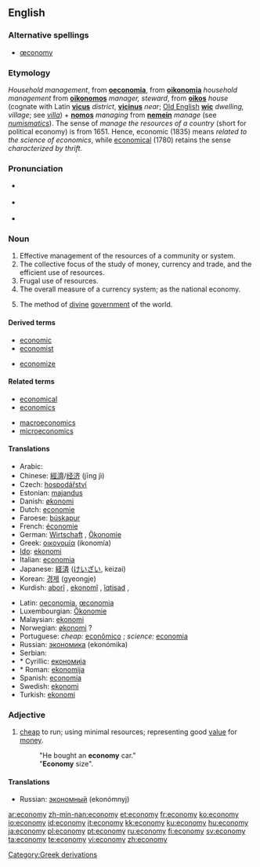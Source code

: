 {{wikipedia|dab=economy (disambiguation)|economy}}
==English==
===Alternative spellings===
* [[œconomy]]

===Etymology===
''Household management'', from {{L.}} '''[[oeconomia]]''', from {{AGr.}} '''[[oikonomia]]''' ''household management'' from '''[[oikonomos]]''' ''manager, steward'', from '''[[oikos]]''' ''house'' (cognate with Latin '''[[vicus]]''' ''district'', '''[[vicinus]]''' ''near''; [[w:Old English|Old English]] '''[[wic]]''' ''dwelling, village''; see ''[[villa]]'') + '''[[nomos]]''' ''managing'' from '''[[nemein]]''' ''manage'' (see ''[[numismatics]]''). The sense of ''manage the resources of a country'' (short for political economy) is from 1651. Hence, economic (1835) means ''related to the science of economics'', while [[economical]] (1780) retains the sense ''characterized by thrift''.

===Pronunciation===
* {{RP}} {{IPA|/iːˈkɒnəmi/}}
* {{US}} {{enPR|/ĕ'kô'nô'mĕ/}}
* {{audio|en-us-economy.ogg|Audio (US)}}


===Noun===
{{wikipedia}}
{{en-noun|econom|ies}}

# Effective management of the resources of a community or system.
# The collective focus of the study of money, currency and trade, and the efficient use of resources.
# Frugal use of resources.
# The overall measure of a currency system; as the national economy.
# {{theology}} The method of [[divine]] [[government]] of the world.

====Derived terms====
{{rel-top|terms derived from economy}}
* [[economic]]
* [[economist]]
{{rel-mid}}
* [[economize]]
{{rel-bottom}}

====Related terms====
{{rel-top|terms related to economy}}
* [[economical]]
* [[economics]]
{{rel-mid}}
* [[macroeconomics]]
* [[microeconomics]]
{{rel-bottom}}

====Translations====
{{checktrans-top}}
* Arabic: {{ARchar|[[إقتصاد]]}} {{IPAchar|(iqtiʂād)}}
* Chinese: [[經濟]]/[[经济]] (jīng jì)
* Czech: [[hospodářství]] {{n}}
* Estonian: [[majandus]]
* Danish: [[økonomi]] {{c}}
* Dutch: [[economie]] {{f}}
* Faroese: [[búskapur]] {{m}}
* French: [[économie]] {{f}}
* German: [[Wirtschaft]] {{f}}, [[Ökonomie]] {{f}}
* Greek: [[οικονομία]] (ikonomía) {{f}}
* [[Ido]]: [[ekonomi]]
* Italian: [[economia]] {{f}}
* Japanese: [[経済]] ([[けいざい]], keizai)
* Korean: [[경제]] (gyeongje)
* Kurdish: [[aborî]] {{f}}, [[ekonomî]] {{f}}, [[îqtisad]] {{f}}, {{KUchar|[[ئابووری]]}}
{{trans-mid}}
* Latin: [[oeconomia]], [[œconomia]] {{f}}
* Luxembourgian: [[Ökonomie]] {{f}}
* Malaysian: [[ekonomi]]
* Norwegian: [[økonomi]] ? {{f}}
* Portuguese: ''cheap:'' [[econômico]] {{m}}; ''science:'' [[economia]] {{f}}
* Russian: [[экономика]] (ekonómika) {{f}}
* Serbian:
* * Cyrillic: [[економија]] {{f}}
* * Roman: [[ekonomija]] {{f}}
* Spanish: [[economía]] {{f}}
* Swedish: [[ekonomi]]
* Turkish: [[ekonomi]]
{{trans-bottom}}

===Adjective===
{{en-adj}}

# [[cheap]] to run; using minimal resources; representing good [[value]] for [[money]].
#: "He bought an '''economy''' car."
#: "'''Economy''' size".

====Translations====
* Russian: [[экономный]] (ekonómnyj)

[[Category:Greek derivations]]

[[ar:economy]]
[[zh-min-nan:economy]]
[[et:economy]]
[[fr:economy]]
[[ko:economy]]
[[io:economy]]
[[id:economy]]
[[it:economy]]
[[kk:economy]]
[[ku:economy]]
[[hu:economy]]
[[ja:economy]]
[[pl:economy]]
[[pt:economy]]
[[ru:economy]]
[[fi:economy]]
[[sv:economy]]
[[ta:economy]]
[[te:economy]]
[[vi:economy]]
[[zh:economy]]
